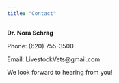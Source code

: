 ```yaml
---
title: "Contact"
---
```


**Dr. Nora Schrag**

Phone: (620) 755-3500

Email: LivestockVets\@gmail.com

We look forward to hearing from you!
